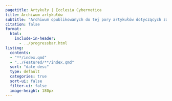 ```yaml
---
pagetitle: Artykuły | Ecclesia Cybernetica
title: Archiwum artykułów
subtitle: "Archiwum opublikowanych do tej pory artykułów dotyczących zagadnień od analizy danych, do duchowości."
citation: false
format:
  html:
    include-in-header:
      - ../progressbar.html
listing:
  contents:
  - "**/index.qmd"
  - "../Featured/**/index.qmd"
  sort: "date desc"
  type: default
  categories: true
  sort-ui: false
  filter-ui: false
  image-height: 180px
---
```



